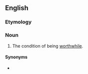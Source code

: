 ==English==

===Etymology===
{{suffix|en|worthwhile|ness}}

===Noun===
{{en-noun|-}}
# The condition of being [[worthwhile]].

====Synonyms====
* {{l|en|worthiness}}